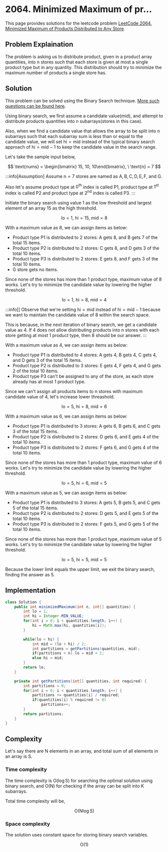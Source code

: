 
# 2064. Minimized Maximum of pr...

This page provides solutions for the leetcode problem [LeetCode 2064. Minimized Maximum of Products Distributed to Any Store](https://leetcode.com/problems/minimized-maximum-of-products-distributed-to-any-store).


## Problem Explaination 

The problem is asking us to distribute product, given in a product array $\text{quantities}$, into $\text{n}$ stores such that each store is given at most a single product type but in any quantity. This distribution should try to minimize the maximum number of products a single store has.
 

## Solution

This problem can be solved using the Binary Search technique. [More such questions can be found here](/binary-search/split-array-into-k-subarrays).

Using binary search, we first assume a candidate value($\text{mid}$), and attempt to distribute products quantities into $\text{n}$ subarrays(stores in this case).

Also, when we find a candidate value that allows the array to be split into $\text{n}$ subarrays such that each subarray sum is less than or equal to the candidate value, we will set $\text{hi} = \text{mid}$ instead of the typical binary search approach of $\text{hi} = \text{mid} - 1$ to keep the candidate value in the search range.

Let's take the sample input below,

$$
\text{nums} = \begin{bmatrix} 15, 10, 10\end{bmatrix},  \ \text{n} = 7
$$

:::info[Assumption]
Assume $\text{n} = 7$ stores are named as $\text{A}, \text{B}, \text{C}, \text{D}, \text{E}, \text{F}$, and $\text{G}$. 

Also let's assume product type at $0^{\text{th}}$ index is called $\text{P}1$, product type at $1^{\text{st}}$ index is called $\text{P}2$ and product type at $2^{\text{nd}}$ index is called $\text{P}3$. 
:::

Initiate the binary search using value $1$ as the low threshold and largest element of an array $15$ as the high threshold.

$$
\text{lo} = 1, \ \text{hi} = 15, \ \text{mid} = 8
$$

With a maximum value as $8$, we can assign items as below: 

- Product type $\text{P}1$ is distributed to $2$ stores: $\text{A}$ gets $8$, and $\text{B}$ gets $7$ of the total $15$ items.
- Product type $\text{P}2$ is distributed to $2$ stores: $\text{C}$ gets $8$, and $\text{D}$ gets $3$ of the total $10$ items.
- Product type $\text{P}3$ is distributed to $2$ stores: $\text{E}$ gets $8$, and $\text{F}$ gets $3$ of the total $10$ items.
- $\text{G}$ store gets no items.

Since none of the stores has more than $1$ product type, maximum value of $8$ works. Let's try to minimize the candidate value by lowering the higher threshold.


$$
\text{lo} = 1, \ \text{hi} = 8, \ \text{mid} = 4
$$

:::info[]
Observe that we're setting $\text{hi} = \text{mid}$ instead of $\text{hi} = \text{mid} - 1$ because we want to maintain the candidate value of $8$ within the search space.

This is because, in the next iteration of binary search, we get a candidate value as $4$. If $4$ does not allow distributing products into $\text{n}$ stores with each store getting at most $1$ product type, then $8$ should be our answer.
:::

With a maximum value as $4$, we can assign items as below: 

- Product type $\text{P}1$ is distributed to $4$ stores: $\text{A}$ gets $4$, $\text{B}$ gets $4$, $\text{C}$ gets $4$, and $\text{D}$ gets $3$ of the total $15$ items.
- Product type $\text{P}2$ is distributed to $3$ stores: $\text{E}$ gets $4$, $\text{F}$ gets $4$, and $\text{G}$ gets $2$ of the total $10$ items.
- Product type $\text{P}3$ can't be assigned to any of the store, as each store already has at most $1$ product type.

Since we can't assign all products items to $\text{n}$ stores with maximum candidate value of $4$, let's increase lower threashold.

$$
\text{lo} = 5, \ \text{hi} = 8, \ \text{mid} = 6
$$

With a maximum value as $6$, we can assign items as below: 

- Product type $\text{P}1$ is distributed to $3$ stores: $\text{A}$ gets $6$, $\text{B}$ gets $6$, and $\text{C}$ gets $3$ of the total $15$ items.
- Product type $\text{P}2$ is distributed to $2$ stores: $\text{D}$ gets $6$, and $\text{E}$ gets $4$ of the total $10$ items.
- Product type $\text{P}3$ is distributed to $2$ stores: $\text{F}$ gets $6$, and $\text{G}$ gets $4$ of the total $10$ items.

Since none of the stores has more than $1$ product type, maximum value of $6$ works. Let's try to minimize the candidate value by lowering the higher threshold.


$$
\text{lo} = 5, \ \text{hi} = 6, \ \text{mid} = 5
$$

With a maximum value as $5$, we can assign items as below: 

- Product type $\text{P}1$ is distributed to $3$ stores: $\text{A}$ gets $5$, $\text{B}$ gets $5$, and $\text{C}$ gets $5$ of the total $15$ items.
- Product type $\text{P}2$ is distributed to $2$ stores: $\text{D}$ gets $5$, and $\text{E}$ gets $5$ of the total $10$ items.
- Product type $\text{P}3$ is distributed to $2$ stores: $\text{F}$ gets $5$, and $\text{G}$ gets $5$ of the total $10$ items.

Since none of the stores has more than $1$ product type, maximum value of $5$ works. Let's try to minimize the candidate value by lowering the higher threshold.

$$
\text{lo} = 5, \ \text{hi} = 5, \ \text{mid} = 5
$$

Because the lower limit equals the upper limit, we exit the binary search, finding the answer as $5$.


## Implementation

<Tabs>
  <TabItem value="Java" label="Java" default>

```java
class Solution {
    public int minimizedMaximum(int n, int[] quantities) {
        int lo = 1;
        int hi = Integer.MIN_VALUE;
        for(int i = 0; i < quantities.length; i++) {
            hi = Math.max(hi, quantities[i]);
        }

        while(lo < hi) {
            int mid = (lo + hi) / 2;
            int partitions = getPartitions(quantities, mid);
            if(partitions > n) lo = mid + 1;
            else hi = mid;
        }
        return lo;
    }

    private int getPartitions(int[] quantities, int required) {
        int partitions = 0;
        for(int i = 0; i < quantities.length; i++) {
            partitions += quantities[i] / required;
            if(quantities[i] % required != 0) 
                partitions++;           
        }
        return partitions;
    }
}
```
</TabItem>
</Tabs>

## Complexity 

Let's say there are $\text{N}$ elements in an array, and total sum of all elements in an array is $\text{S}$.

### Time complexity 

The time complexity is $\text{O}(\log \text{S})$ for searching the optimal solution using binary search, and $\text{O}(\text{N})$ for checking if the array can be split into $\text{K}$ subarrays. 

Total time complexity will be, 

$$
\text{O}(\text{N} \log \text{S})
$$



### Space complexity

The solution uses constant space for storing binary search variables.

$$
\text{O}(1)
$$

